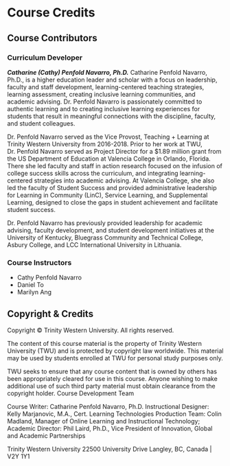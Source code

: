 # Course Credits {-}

## Course Contributors
### Curriculum Developer
***Catharine (Cathy) Penfold Navarro, Ph.D.***
Catharine Penfold Navarro, Ph.D., is a higher education leader and scholar with a focus on leadership, faculty and staff development, learning-centered teaching strategies, learning assessment, creating inclusive learning communities, and academic advising. Dr. Penfold Navarro is passionately committed to authentic learning and to creating inclusive learning experiences for students that result in meaningful connections with the discipline, faculty, and student colleagues.

Dr. Penfold Navarro served as the Vice Provost, Teaching + Learning at Trinity Western University from 2016-2018. Prior to her work at TWU, Dr. Penfold Navarro served as Project Director for a $1.89 million grant from the US Department of Education at Valencia College in Orlando, Florida. There she led faculty and staff in action research focused on the infusion of college success skills across the curriculum, and integrating learning-centered strategies into academic advising. At Valencia College, she also led the faculty of Student Success and provided administrative leadership for Learning in Community (LinC), Service Learning, and Supplemental Learning, designed to close the gaps in student achievement and facilitate student success.

Dr. Penfold Navarro has previously provided leadership for academic advising, faculty development, and student development initiatives at the University of Kentucky, Bluegrass Community and Technical College, Asbury College, and LCC International University in Lithuania.


### Course Instructors
- Cathy Penfold Navarro
- Daniel To
- Marilyn Ang


## Copyright & Credits
Copyright © Trinity Western University. All rights reserved.

The content of this course material is the property of Trinity Western University (TWU) and is protected by copyright law worldwide. This material may be used by students enrolled at TWU for personal study purposes only.

TWU seeks to ensure that any course content that is owned by others has been appropriately cleared for use in this course. Anyone wishing to make additional use of such third party material must obtain clearance from the copyright holder.
Course Development Team

Course Writer: Catharine Penfold Navarro, Ph.D.
Instructional Designer: Kelly Marjanovic, M.A., Cert. Learning Technologies
Production Team: Colin Madland, Manager of Online Learning and Instructional Technology;
Academic Director: Phil Laird, Ph.D., Vice President of Innovation, Global and Academic Partnerships

Trinity Western University
22500 University Drive
Langley, BC, Canada | V2Y 1Y1
